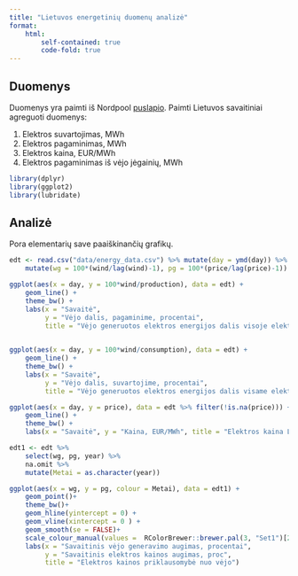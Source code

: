 ```yaml
---
title: "Lietuvos energetinių duomenų analizė"
format: 
    html: 
        self-contained: true
        code-fold: true
---
```


## Duomenys

Duomenys yra paimti iš Nordpool [puslapio](https://www.nordpoolgroup.com/en/Market-data1/). Paimti Lietuvos savaitiniai agreguoti duomenys: 

 1. Elektros suvartojimas, MWh
 2. Elektros pagaminimas, MWh
 3. Elektros kaina, EUR/MWh
 4. Elektros pagaminimas iš vėjo jėgainių, MWh

```r
library(dplyr)
library(ggplot2)
library(lubridate)
```

## Analizė

Pora elementarių save paaiškinančių grafikų.

```r
edt <- read.csv("data/energy_data.csv") %>% mutate(day = ymd(day)) %>% 
    mutate(wg = 100*(wind/lag(wind)-1), pg = 100*(price/lag(price)-1))
```

```r
ggplot(aes(x = day, y = 100*wind/production), data = edt) + 
    geom_line() + 
    theme_bw() +
    labs(x = "Savaitė", 
         y = "Vėjo dalis, pagaminime, procentai", 
         title = "Vėjo generuotos elektros energijos dalis visoje elektros gamyboje")
    
```

```r
ggplot(aes(x = day, y = 100*wind/consumption), data = edt) + 
    geom_line() + 
    theme_bw() +
    labs(x = "Savaitė", 
         y = "Vėjo dalis, suvartojime, procentai", 
         title = "Vėjo generuotos elektros energijos dalis visame elektros suvartojime")
```

```r
ggplot(aes(x = day, y = price), data = edt %>% filter(!is.na(price))) + 
    geom_line() + 
    theme_bw() + 
    labs(x = "Savaitė", y = "Kaina, EUR/MWh", title = "Elektros kaina Lietuvoje")
```

```r
edt1 <- edt %>% 
    select(wg, pg, year) %>% 
    na.omit %>%  
    mutate(Metai = as.character(year))

ggplot(aes(x = wg, y = pg, colour = Metai), data = edt1) +
    geom_point()+ 
    theme_bw()+
    geom_hline(yintercept = 0) +
    geom_vline(xintercept = 0 ) + 
    geom_smooth(se = FALSE)+
    scale_colour_manual(values =  RColorBrewer::brewer.pal(3, "Set1")[2:3]) + 
    labs(x = "Savaitinis vėjo generavimo augimas, procentai",  
         y = "Savaitinis elektros kainos augimas, proc", 
         title = "Elektros kainos priklausomybė nuo vėjo")
```